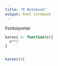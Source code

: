 ```yaml
---
title: "R Notebook"
output: html_notebook
---
```


Fonksiyonlar
```r
karesi <- function(x){
  x**2
}


karesi(4)


```

